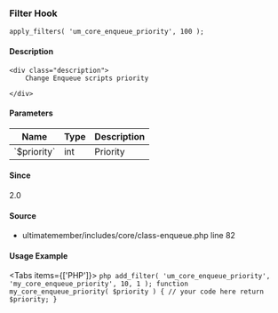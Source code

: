
<UMBreadCrumb type="filter"/>

### Filter Hook    
    
```
apply_filters( 'um_core_enqueue_priority', 100 );
```

#### Description
    <div class="description">
        Change Enqueue scripts priority
 
    </div>

#### Parameters
            
<table className="table-auto mt-2 border dark:border-gray-500 p-5 text-sm text-left">
<thead>
<tr>
<th  className="px-3">Name</th>
<th  className="px-3">Type</th>
<th  className="px-3">Description</th>
</tr>
</thead>
<tbody>
               <tr >
               <td className="px-3 py-2">`$priority`</td>
               <td className="px-3 py-2">int</td>
               <td className="px-3 py-2 text-sm">Priority</td>
               </tr>
</tbody>
</table>

#### Since
<div class="description">
2.0
</div>

#### Source
  - <Link href="https://github.com/ultimatemember/ultimatemember/tree/2.5.0/includes/core/class-enqueue.php#L82">ultimatemember/includes/core/class-enqueue.php</Link> <Link href="https://github.com/ultimatemember/ultimatemember/tree/2.5.0/includes/core/class-enqueue.php#L82">line 82</Link>



#### Usage Example

<Tabs items={['PHP']}>
    <Tab>
    ```php
    add_filter( 'um_core_enqueue_priority', 'my_core_enqueue_priority', 10, 1 );
 function my_core_enqueue_priority( $priority ) {
     // your code here
     return $priority;
 }
    ```
    </Tab>
</Tabs>